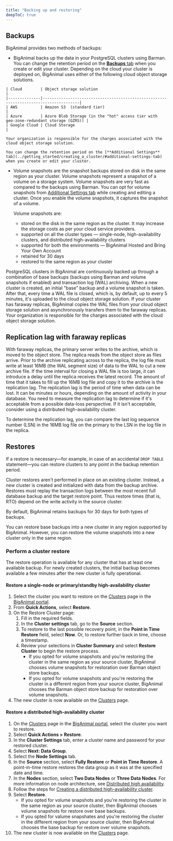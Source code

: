 ```yaml
---
title: "Backing up and restoring"
deepToC: true
---
```


## Backups 

BigAnimal provides two methods of backups:

-    BigAnimal backs up the data in your PostgreSQL clusters using Barman. You can change the retention period on the [**Backups** tab](../getting_started/creating_a_cluster/#additional-settings-tab) when you create or edit your cluster. Depending on the cloud your cluster is deployed on, BigAnimal uses either of the following cloud object storage solutions.
  
    | Cloud        | Object storage solution                                                              | 
    |--------------|--------------------------------------------------------------------------------------|
    | AWS          | Amazon S3  (standard tier)                                                           |
    | Azure        | Azure Blob Storage (in the "hot" access tier with geo-zone-redundant storage (GZRS)) |
    | Google Cloud | Cloud Storage                                                                        |

    Your organization is responsible for the charges associated with the cloud object storage solution.

    You can change the retention period on the [**Additional Settings** tab](../getting_started/creating_a_cluster/#additional-settings-tab) when you create or edit your cluster. 
    
-   Volume snapshots are the snapshot backups stored on disk in the same region as your cluster. Volume snapshots represent a snapshot of a volume on a storage system. Volume snapshots are very fast as compared to the backups using Barman. You can opt for volume snapshots from [Additional Settings tab](../getting_started/creating_a_cluster/#additional-settings-tab) while creating and editing a cluster. Once you enable the volume snapshots, it captures the snapshot of a volume.

    Volume snapshots are:
    - stored on the disk in the same region as the cluster. It may increase the storage costs as per your cloud service providers.
    - supported on all the cluster types &mdash; single-node, high-availability clusters, and distributed high-availability clusters 
    - supported for both the environments &mdash; BigAnimal Hosted and Bring Your Own Account
    - retained for 30 days
    - restored to the same region as your cluster

PostgreSQL clusters in BigAnimal are continuously backed up through a combination of base backups (backups using Barman and volume snapshots if enabled) and transaction log (WAL) archiving. When a new cluster is created, an initial "base" backup and a volume snapshot is taken. After that, every time a WAL file is closed, which is, by default, up to every 5 minutes, it's uploaded to the cloud object storage solution. If your cluster has faraway replicas, BigAnimal copies the WAL files from your cloud object storage solution and asynchronously transfers them to the faraway replicas. Your organization is responsible for the charges associated with the cloud object storage solution.

## Replication lag with faraway replicas 

With faraway replicas, the primary server writes to the archive, which is moved to the object store. The replica reads from the object store as files arrive. Prior to the archive replicating across to the replica, the log file must write at least 16MB (the WAL segment size) of data to the WAL to cut a new archive file. If the time interval for closing a WAL file is too large, it can introduce a delay until the replica receives the latest record. The amount of time that it takes to fill up the 16MB log file and copy it to the archive is the replication lag. The replication lag is the period of time when data can be lost. It can be minutes or hours, depending on the amount of activity in your database. You need to measure the replication lag to determine if it's acceptable from a possible data-loss perspective. If it isn't acceptable, consider using a distributed high-availability cluster. 

To determine the replication lag, you can compare the last log sequence number (LSN) in the 16MB log file on the primary to the LSN in the log file in the replica.  

## Restores

If a restore is necessary&mdash;for example, in case of an accidental `DROP TABLE` statement&mdash;you can restore clusters to any point in the backup retention period.

Cluster restores aren't performed in place on an existing cluster. Instead, a new cluster is created and initialized with data from the backup archive. Restores must replay the transaction logs between the most recent full database backup and the target restore point. Thus restore times (that is, RTO) depend on the write activity in the source cluster.

By default, BigAnimal retains backups for 30 days for both types of backups. 

You can restore base backups into a new cluster in any region supported by BigAnimal. However, you can restore the volume snapshots into a new cluster only in the same region.

### Perform a cluster restore

The restore operation is available for any cluster that has at least one available backup. For newly created clusters, the initial backup becomes available a few minutes after the new cluster is fully operational.

#### Restore a single-node or primary/standby high-availability cluster

1.  Select the cluster you want to restore on the [Clusters](https://portal.biganimal.com/clusters) page in the [BigAnimal portal](https://portal.biganimal.com). 
1.  From **Quick Actions**, select **Restore**.
1.  On the Restore Cluster page: 
    1.  Fill in the required fields.
    1.  In the **Cluster settings** tab, go to the **Source** section.
    1. To restore to the last possible recovery point, in the **Point in Time Restore** field, select **Now**. Or, to restore further back in time, choose a timestamp. 
    1.  Review your selections in **Cluster Summary** and select **Restore Cluster** to begin the restore process. 
        - If you opted for volume snapshots and you're restoring the cluster in the same region as your source cluster, BigAnimal chooses volume snapshots for restoration over Barman object store backups. 
        - If you opted for volume snapshots and you're restoring the cluster in a different region from your source cluster, BigAnimal chooses the Barman object store backup for restoration over volume snapshots.
1.  The new cluster is now available on the [Clusters](https://portal.biganimal.com/clusters) page.

#### Restore a distributed high-availability cluster

1. On the [Clusters](https://portal.biganimal.com/clusters) page in the [BigAnimal portal](https://portal.biganimal.com), select the cluster you want to restore.
1. Select **Quick Actions > Restore**.
1. In the **Cluster Settings** tab, enter a cluster name and password for your restored cluster. 
1. Select **Next: Data Group**. 
1. Select the **Node Settings** tab. 
1. In the **Source** section, select **Fully Restore** or **Point in Time Restore**. A point-in-time restore restores the data group as it was at the specified date and time. 
1. In the **Nodes** section, select **Two Data Nodes** or **Three Data Nodes**. For more information on node architecture, see [Distributed high availability](/biganimal/latest/overview/02_high_availability/distributed_highavailability/).
1. Follow the steps for [Creating a distributed high-availability cluster](../getting_started/creating_a_cluster/creating_a_dha_cluster/). 
1. Select **Restore**.
   - If you opted for volume snapshots and you're restoring the cluster in the same region as your source cluster, then BigAnimal chooses volume snapshots for restore over base backups. 
   - If you opted for valume snapshates and you're restoring the cluster in the different region from your source cluster, then BigAnimal chooses the base backup for restore over volume snapshots.
1. The new cluster is now available on the [Clusters](https://portal.biganimal.com/clusters) page.

